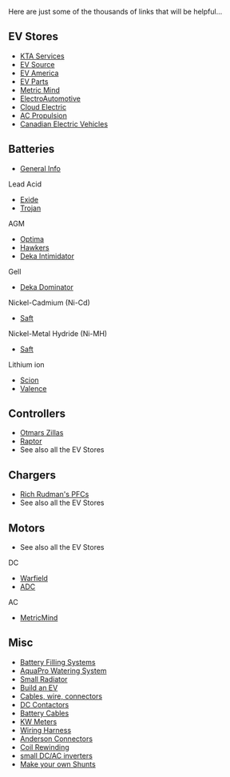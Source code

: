Here are just some of the thousands of links that will be helpful...

== EV Stores ==
*[http://www.kta-ev.com KTA Services]
*[http://www.evsource.com EV Source]
*[http://www.ev-america.com EV America]
*[http://www.evparts.com/ EV Parts]
*[http://www.metricmind.com/index1.htm Metric Mind]
*[http://electroauto.com/ ElectroAutomotive]
*[http://www.cloudelectric.com/ Cloud Electric]
*[http://acpropulsion.com/ AC Propulsion]
*[http://www.canev.com/ Canadian Electric Vehicles]

== Batteries ==
*[http://www.thermoanalytics.com/support/publications/batterytypesdoc.html General Info]
Lead Acid
*[http://www.exideworld.com/ Exide] 
*[http://www.trojanbattery.com Trojan] 
AGM
*[http://www.remybattery.com/ Optima]     
*[http://www.enersysreservepower.com/ Hawkers]
*[http://www.eastpenn-deka.com/ Deka Intimidator]
Gell
*[http://www.eastpenn-deka.com/ Deka Dominator] 
Nickel-Cadmium (Ni-Cd)
*[http://www.saftbatteries.com/ Saft]
Nickel-Metal Hydride (Ni-MH) 
*[http://www.saftbatteries.com/ Saft]  
Lithium ion  
*[http://www.sionpower.com/ Scion]   
*[http://www.valence.com/ Valence]  


== Controllers ==
*[http://www.cafeelectric.com/ Otmars Zillas] 
*[http://www.dcpowersystems.com/ Raptor]   
*See also all the EV Stores     
          
== Chargers ==
*[http://www.manzanitamicro.com/ Rich Rudman's PFCs]  
*See also all the EV Stores     
          

== Motors ==
*See also all the EV Stores
DC  
*[http://www.warfieldelectric.com Warfield]
*[http://www.adcmotors.com ADC]   
AC  
*[http://www.metricmind.com/index1.htm MetricMind]

== Misc ==
*[http://www.batteryfillingsystems.com/ Battery Filling Systems] 
*[http://www.aquapro.net/index.html AquaPro Watering System]  
*[http://www.aquastealth.com/ Small Radiator]  
*[http://www.evadc.org/build_an_ev.html Build an EV] 
*[http://www.quickcable.com/ Cables, wire, connectors]    
*[http://www.curtisinst.com/ DC Contactors]   
*[http://www.eastpenn-deka.com Battery Cables]    
*[http://www.hialeahmeter.com/ KW Meters]   
*[http://kwikwire.com/ Wiring Harness]  
*[http://www.powerwerx.com/ Anderson Connectors]  
*[http://www.qsl.net/ki7cx/Coilrewind.htm Coil Rewinding]   
*[http://www.zbattery.com/zbattery/aed75.html small DC/AC inverters]   
*[http://www.uoguelph.ca/~antoon/gadgets/shunts/shunts.html Make your own Shunts]